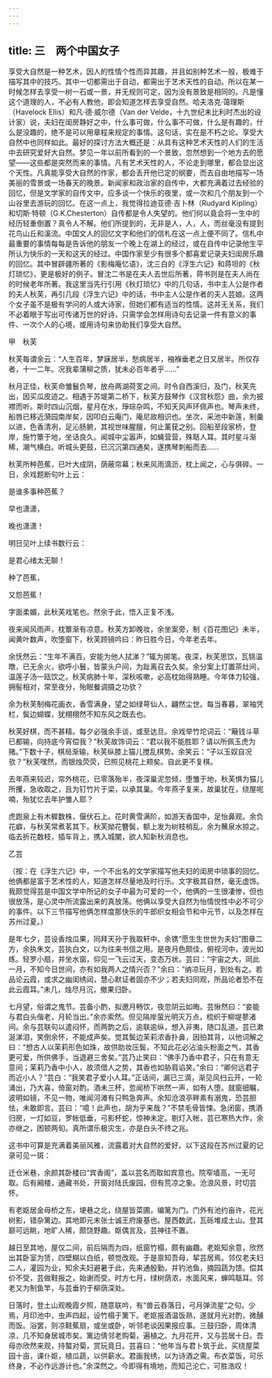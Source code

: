 ```yaml
---
---
---
```

title: 三　两个中国女子
---




享受大自然是一种艺术，因人的性情个性而异其趣，并且如别种艺术一般，极难于描写其中的技巧。其中一切都需出于自动，都需出于艺术天性的自动。所以在某一时候怎样去享受一树一石或一景，并无规则可定，因为没有景致是相同的。凡是懂这个道理的人，不必有人教他，即会知道怎样去享受自然。哈夫洛克·蔼理斯（Havelock Ellis）和凡·德·威尔德（Van der Velde，十九世纪末比利时杰出的设计家）说，夫妇在闺房静好之中，什么事可做，什么事不可做，什么是有趣的，什么是没趣的，绝不是可以用章程来规定的事情。这句话，实在是不朽之论。享受大自然中也同样如此。最好的探讨方法大概还是：从具有这种艺术天性的人们的生活中去研究爱好大自然。梦见一年以前所看到的一个景致，忽然想到一个地方去的愿望——这些都是突然而来的事情。凡有艺术天性的人，不论走到哪里，都会显出这个天性。凡真能享受大自然的作家，都会丢开他已定的纲要，而去自由地描写一场美丽的雪景或一场春天的晚景。新闻家和政治家的自传中，大都充满着过去经验的回忆，但是文学家的自传文中，应多谈一个快乐的夜里，或一次和几个朋友到一个山谷里去游玩的回忆。在这一点上，我觉得拉迪亚德·吉卜林（Rudyard Kipling）和切斯·特顿（G.K.Chesterton）自传都是令人失望的。他们何以竟会将一生中的经历轻重倒置？真令人不解。他们所提到的，无非是人，人，人，而丝毫没有提到花鸟山丘和溪流。中国文人的回忆文字和他们的信札在这一点上便不同了。信札中最重要的事情每每是告诉他的朋友一个晚上在湖上的经过，或在自传中记录他生平所认为快乐的一天和这天的经过。中国作家至少有很多个都喜爱记录夫妇闺房乐趣的回忆。其中冒辟疆所著的《影梅庵忆语》，沈三白的《浮生六记》和蒋坦的《秋灯琐忆》，更是极好的例子。冒沈二书是在夫人去世后所著，蒋书则是在夫人尚在的时候老年所著。我这里当先行引用《秋灯琐忆》中的几句话，书中主人公是作者的夫人秋芙，再引几段《浮生六记》中的话，书中主人公是作者的夫人芸娘。这两个女子虽不是极有学问的人或大诗家，但她们都有适当的性情。这并无关系，我们不必着眼于写出可传诸万世的好诗，只需学会怎样用诗句去记录一件有意义的事件、一次个人的心境，或用诗句来协助我们享受大自然。

甲　秋芙

秋芙每谓余云：“人生百年，梦寐居半，愁病居半，襁褓垂老之日又居半。所仅存者，十一二年。况我辈蒲柳之质，犹未必百年者乎……”

秋月正佳，秋芙命雏鬟负琴，放舟两湖荷芰之间。时令自西溪归，及门，秋芙先出，因买瓜皮迹之。相遇于苏堤第二桥下，秋芙方鼓琴作《汉宫秋怨》曲，余为披襟而听。斯时四山沉烟，星月在水，琤琮杂鸣，不知天风声环佩声也。琴声未终，船唇已移近漪园南岸矣，因叩白云庵门，庵尼故相识也。坐次，采池中新莲，制羹以进，色香清冽，足沁肠腑，其视世味腥膻，何止薰莸之别。回船至段家桥，登岸，施竹簟于地，坐话良久。闻城中尘嚣声，如蝇营营，殊聒人耳。其时星斗渐稀，潮气横白。听城头更鼓，已沉沉第四通矣，遂携琴刺船而去……

秋芙所种芭蕉，已叶大成阴，荫蔽帘幕；秋来风雨滴沥，枕上闻之，心与俱碎。一日，余戏题断句叶上云：

是谁多事种芭蕉？

早也潇潇，

晚也潇潇！

明日见叶上续书数行云：

是君心绪太无聊！

种了芭蕉，

又怨芭蕉！

字面柔媚，此秋芙戏笔也。然余于此，悟入正复不浅。

夜来闻风雨声，枕簟渐有凉意。秋芙方卸晚妆，余坐案旁，制《百花图记》未半，闻黄叶数声，吹堕窗下，秋芙顾镜吟曰：昨日胜今日，今年老去年。

余怃然云：“生年不满百，安能为他人拭涕？”辄为掷笔。夜深，秋芙思饮，瓦铞温暾，已无余火，欲呼小鬟，皆蒙头户间，为趾离召去久矣。余分案上灯置茶灶间，温莲子汤一瓯饮之。秋芙病肺十年，深秋咳嗽，必高枕始得熟睡。今年体力较强，拥髻相对，常至夜分，殆眠餐调摄之功欤？

余为秋芙制梅花画衣，香雪满身，望之如绿萼仙人，翩然尘世。每当春暮，翠袖凭栏，鬓边蝴蝶，犹栩栩然不知东风之既去也。

秋芙好棋，而不甚精。每夕必强余手谈，或至达旦。余戏举竹坨词云：“簸钱斗草已都输，向持底今宵偿我？”秋芙故饰词云：“君以我不能胜耶？请以所佩玉虎为赌。”下数十子，棋局渐输，秋芙纵膝上猫儿搅乱棋势。余笑云：“子以玉奴自况欤？”秋芙嘿然，而银烛荧荧，已照见桃花上颊矣。自此更不复棋。

去年燕来较迟，帘外桃花，已零落殆半，夜深巢泥忽倾，堕雏于地，秋芙惧为猫儿所攫，急收取之，且为钉竹片于梁，以承其巢。今年燕子复来，故巢犹在，绕屋呢喃，殆犹忆去年护雏人耶？

虎跑泉上有木樨数株，偃伏石上。花时黄雪满阶，如游天香国中，足怡鼻观。余负花癖，与秋芙常煮茗其下。秋芙拗花簪鬓，额上发为树枝梢乱，余为蘸泉水掠之。临去折花数枝，插车背上，携入城闉，欲人知新秋消息也。

乙芸

（按：在《浮生六记》中，一个不出名的文学家描写他夫妇的闺房中琐事的回忆。他俩都是富于艺术性的人，知道怎样尽量地及时行乐。文字极其自然，毫无虚饰。我颇觉得芸是中国文学中所记的女子中最为可爱的一个，他俩的一生很凄惨，但也很放荡，是心灵中所流露出来的真放荡。他俩以享受大自然为怡情悦性中必不可少的事件。以下三节描写他俩怎样度那快乐的牛郎织女相会节和中元节，以及怎样在苏州过夏。）

是年七夕，芸设香烛瓜果，同拜天孙于我取轩中。余镌“愿生生世世为夫妇”图章二方，余执朱文，芸执白文，以为往来书信之用。是夜月色颇佳，俯视河中，波光如练。轻罗小扇，并坐水窗，仰见一飞云过天，变态万状。芸曰：“宇宙之大，同此一月，不知今日世间，亦有如我两人之情兴否？”余曰：“纳凉玩月，到处有之。若品论云霞，或求之幽闺绣闼，慧心默证者固亦不少；若夫妇同观，所品论者恐不在此云霞耳。”未几，烛尽月沉，撤果归卧。

七月望，俗谓之鬼节。芸备小酌，拟邀月畅饮，夜忽阴云如晦。芸愀然曰：“妾能与君白头偕老，月轮当出。”余亦索然。但见隔岸萤光明灭万点，梳织于柳堤蓼渚间。余与芸联句以遣闷怀，而两韵之后，逾联逾纵，想入非夷，随口乱道。芸已漱涎涕泪，笑倒余怀，不能成声矣。觉其鬓边茉莉浓香扑鼻，因拍其背，以他词解之曰：“想古人以茉莉形色如珠，故供助妆压鬓，不知此花必沾油头粉面之气，其香更可爱，所供佛手，当退避三舍矣。”芸乃止笑曰：“佛手乃香中君子，只在有意无意间；茉莉乃香中小人，故须借人之势，其香也如胁肩谄笑。”余曰：“卿何远君子而近小人？”芸白：“我笑君子爱小人耳。”正话间，漏已三滴，渐见风扫云开，一轮涌出，乃大喜，倚窗对酌。酒未三杯，忽闻桥下哄然一声，如有人堕。就窗细瞩，波明如镜，不见一物，唯闻河滩有只鸭急奔声。余知沧浪亭畔素有溺鬼，恐芸胆怯，未敢即言。芸曰：“噫！此声也，胡为乎来哉？”不禁毛骨皆悚。急闭窗，携酒归房，一灯如豆，罗帐低垂，弓影杯蛇，惊神未定。剔灯入帐，芸已寒热大作，余亦继之，困顿两旬。真所谓乐极灾生，亦是白头不终之兆。

这书中可算是充满着美丽风雅，流露着对大自然的爱好。以下这段在苏州过夏的记录可见一斑：

迁仓米巷，余颜其卧楼曰“宾香阁”，盖以芸名而取如宾意也。院窄墙高，一无可取。后有厢楼，通藏书处，开窗对陆氏废园，但有荒凉之象。沧浪风景，时切芸怀。

有老妪居金母桥之东，埂巷之北，绕屋皆菜圃，编篱为门。门外有池约亩许，花光树影，错杂篱边。其地即元末张士诚王府废基也。屋西数武，瓦砾堆成土山。登其巅可远眺，地旷人稀，颇饶野趣。妪偶言及，芸神往不置。

越日至其地，屋仅二间，前后隔而为四，纸窗竹榻，颇有幽趣。老妪知余意，欣然出其卧室为赁，四壁糊以白纸，顿觉改观。于是禀知吾母，挈芸居焉。邻仅老夫妇二人，灌园为业，知余夫妇避暑于此，先来通殷勤，并钓池鱼，摘园蔬为馈。偿其价不受，芸做鞋报之，始谢而受。时方七月，绿树荫浓，水面风来，蝉鸣聒耳。邻老又为制鱼竿，与芸垂钓于柳荫深处。

日落时，登土山观晚霞夕照，随意联吟，有“兽云吞落日，弓月弹流星”之句。少焉，月印池中，虫声四起，设竹榻于篱下。老妪报酒温饭熟，遂就月光对酌，微醺而饭。浴罢，则凉鞋蕉扇，或坐或卧，听邻老谈因果报应事。三鼓归卧，周体清凉，几不知身居城市矣。篱边倩邻老购菊，遍植之。九月花开，又与芸居十日。吾母亦欣然来观，持螯对菊，赏玩竟日。芸喜曰：“他年当与君卜筑于此，买绕屋菜园十亩，课仆妪，植瓜蔬，以供薪水。君画我绣，以为诗酒之需。布衣菜饭，可乐终身，不必作远游计也。”余深然之。今即得有境地，而知己沦亡，可胜浩叹！